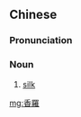 {{also|香罗}}
==Chinese==
{{zh-forms|s=香罗}}

===Pronunciation===
{{zh-pron
|m=xiāngluó
|cat=n
}}

===Noun===
{{zh-noun}}

# {{lb|zh|archaic}} [[silk]]

[[mg:香羅]]